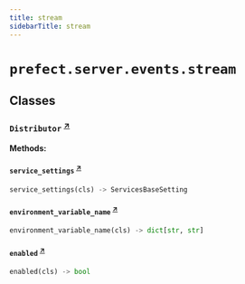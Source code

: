 ```yaml
---
title: stream
sidebarTitle: stream
---
```


# `prefect.server.events.stream`

## Classes

### `Distributor` <sup><a href="https://github.com/prefecthq/prefect/blob/main/src/prefect/server/events/stream.py#L139" target="_blank">↗</a></sup>

**Methods:**

#### `service_settings` <sup><a href="https://github.com/prefecthq/prefect/blob/main/src/prefect/server/events/stream.py#L143" target="_blank">↗</a></sup>

```python
service_settings(cls) -> ServicesBaseSetting
```

#### `environment_variable_name` <sup><a href="https://github.com/prefecthq/prefect/blob/main/src/prefect/server/events/stream.py#L147" target="_blank">↗</a></sup>

```python
environment_variable_name(cls) -> dict[str, str]
```

#### `enabled` <sup><a href="https://github.com/prefecthq/prefect/blob/main/src/prefect/server/events/stream.py#L151" target="_blank">↗</a></sup>

```python
enabled(cls) -> bool
```
